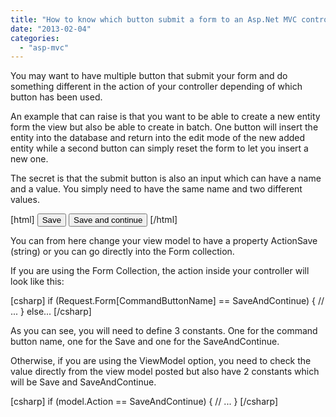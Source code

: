 ```yaml
---
title: "How to know which button submit a form to an Asp.Net MVC controller"
date: "2013-02-04"
categories: 
  - "asp-mvc"
---
```


You may want to have multiple button that submit your form and do something different in the action of your controller depending of which button has been used.

An example that can raise is that you want to be able to create a new entity form the view but also be able to create in batch. One button will insert the entity into the database and return into the edit mode of the new added entity while a second button can simply reset the form to let you insert a new one.

The secret is that the submit button is also an input which can have a name and a value. You simply need to have the same name and two different values.

\[html\] <button type="submit" name="ActionSave" value="insert">Save</button> <button type="submit" name="ActionSave" value="insertAndContinue">Save and continue</button> \[/html\]

You can from here change your view model to have a property ActionSave (string) or you can go directly into the Form collection.

If you are using the Form Collection, the action inside your controller will look like this:

\[csharp\] if (Request.Form\[CommandButtonName\] == SaveAndContinue) { // ... } else... \[/csharp\]

As you can see, you will need to define 3 constants. One for the command button name, one for the Save and one for the SaveAndContinue.

Otherwise, if you are using the ViewModel option, you need to check the value directly from the view model posted but also have 2 constants which will be Save and SaveAndContinue.

\[csharp\] if (model.Action == SaveAndContinue) { // ... } \[/csharp\]
